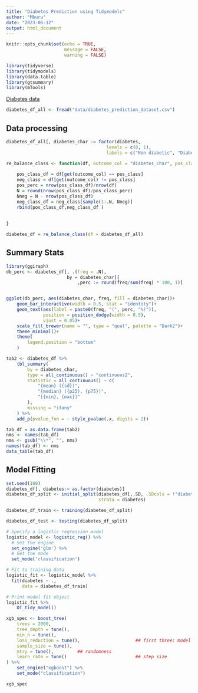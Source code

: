 ```yaml
---
title: "Diabetes Prediction using Tidymodels"
author: "Mburu"
date: "2023-06-12"
output: html_document
---
```


```r
knitr::opts_chunk$set(echo = TRUE, 
                      message = FALSE,
                      warning = FALSE)
```



```r
library(tidyverse)
library(tidymodels)
library(data.table)
library(gtsummary)
library(mTools)
```

[Diabetes data](https://www.kaggle.com/datasets/iammustafatz/diabetes-prediction-dataset)

```r
diabetes_df_all <- fread("data/diabetes_prediction_dataset.csv")
```

## Data processing

```r
diabetes_df_all[, diabetes_char := factor(diabetes, 
                                      levels = c(0, 1),
                                      labels = c("Non diabetic", "Diabetic"))]

re_balance_class <- function(df, outcome_col = "diabetes_char", pos_class = "Diabetic", pos_class_perc = .4){
    
    pos_class_df = df[get(outcome_col) == pos_class]
    neg_class = df[get(outcome_col) != pos_class]
    pos_perc = nrow(pos_class_df)/nrow(df)
    N = round(nrow(pos_class_df)/pos_class_perc)
    Nneg = N - nrow(pos_class_df)
    neg_class_df = neg_class[sample(1:.N, Nneg)]
    rbind(pos_class_df,neg_class_df )
    
    
}

diabetes_df = re_balance_class(df = diabetes_df_all)
```

## Summary Stats

```r
library(ggiraph)
db_perc <- diabetes_df[, .(freq = .N),
                       by = diabetes_char][
                           ,perc := round(freq/sum(freq) * 100, 1)]


ggplot(db_perc, aes(diabetes_char, freq, fill = diabetes_char))+
    geom_bar_interactive(width = 0.5, stat = "identity")+
    geom_text(aes(label = paste0(freq, "(", perc, "%)")),
              position = position_dodge(width = 0.5),
              vjust = 0.05)+
    scale_fill_brewer(name = "", type = "qual", palette = "Dark2")+
    theme_minimal()+
    theme(
        legend.position = "bottom"
    )
```


```r

tab2 <- diabetes_df %>%
    tbl_summary(
        by = diabetes_char,
        type = all_continuous() ~ "continuous2",
        statistic = all_continuous() ~ c(
            "{mean} ({sd})",
            "{median} ({p25}, {p75})",
            "[{min}, {max}]"
        ),
        missing = "ifany"
    ) %>%
    add_p(pvalue_fun = ~ style_pvalue(.x, digits = 2))

tab_df = as.data.frame(tab2)
nms <- names(tab_df)
nms <- gsub("\\*", "", nms)
names(tab_df) <- nms
data_table(tab_df)
```

## Model Fitting 

```r
set.seed(100)
diabetes_df[, diabetes:= as.factor(diabetes)]
diabetes_df_split <- initial_split(diabetes_df[,.SD, .SDcols = !"diabetes_char"], 
                                   strata = diabetes)

diabetes_df_train <- training(diabetes_df_split)

diabetes_df_test <- testing(diabetes_df_split)
```


```r
# Specify a logistic regression model
logistic_model <- logistic_reg() %>% 
  # Set the engine
  set_engine('glm') %>% 
  # Set the mode
  set_mode('classification')

# Fit to training data
logistic_fit <- logistic_model %>% 
  fit(diabetes ~ .,
      data = diabetes_df_train)

# Print model fit object
logistic_fit %>% 
    DT_tidy_model()
```

```r
xgb_spec <- boost_tree(
    trees = 2000,
    tree_depth = tune(), 
    min_n = tune(),
    loss_reduction = tune(),                     ## first three: model complexity
    sample_size = tune(), 
    mtry = tune(),         ## randomness
    learn_rate = tune()                          ## step size
) %>%
    set_engine("xgboost") %>%
    set_mode("classification")

xgb_spec
```

